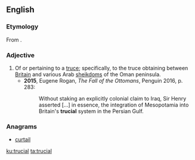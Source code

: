 ==English==

===Etymology===
From {{suffix|truce|al|lang=en}}.

===Adjective===
{{en-adj|-}}

# Of or pertaining to a [[truce]]; specifically, to the truce obtaining between [[Britain]] and various Arab [[sheikdom]]s of the Oman peninsula.
#*'''2015''', Eugene Rogan, ''The Fall of the Ottomans'', Penguin 2016, p. 283:
#*:Without staking an explicitly colonial claim to Iraq, Sir Henry asserted […] in essence, the integration of Mesopotamia into Britain's '''trucial''' system in the Persian Gulf.

===Anagrams===
* [[curtail#English|curtail]]

[[ku:trucial]]
[[ta:trucial]]